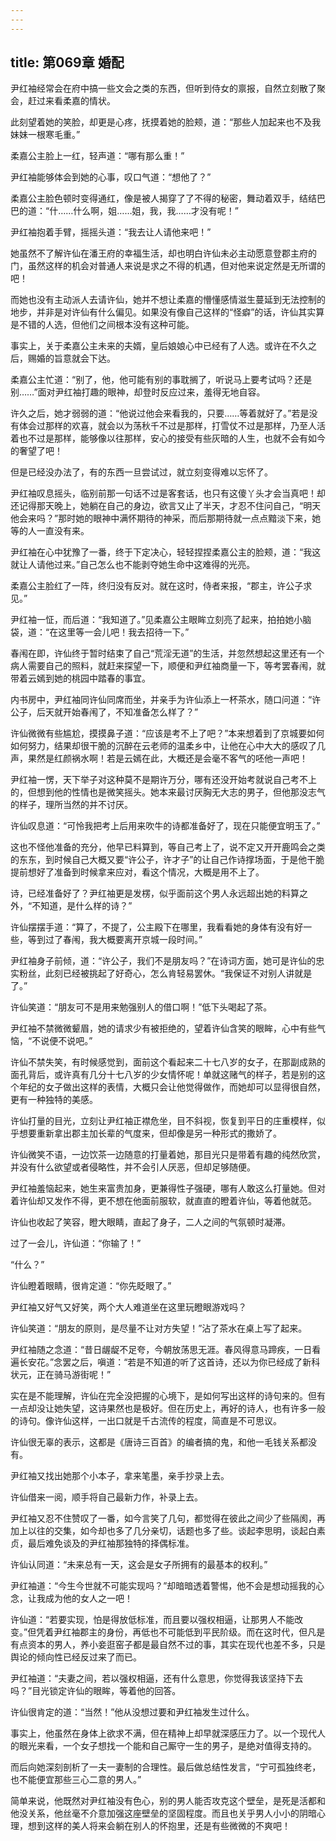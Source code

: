 ```yaml
---
---
---
```

title: 第069章 婚配
---





尹红袖经常会在府中搞一些文会之类的东西，但听到侍女的禀报，自然立刻散了聚会，赶过来看柔嘉的情状。

此刻望着她的笑脸，却更是心疼，抚摸着她的脸颊，道：“那些人加起来也不及我妹妹一根寒毛重。”

柔嘉公主脸上一红，轻声道：“哪有那么重！”

尹红袖能够体会到她的心事，叹口气道：“想他了？”

柔嘉公主脸色顿时变得通红，像是被人揭穿了了不得的秘密，舞动着双手，结结巴巴的道：“什……什么啊，姐……姐，我，我……才没有呢！”

尹红袖抱着手臂，摇摇头道：“我去让人请他来吧！”

她虽然不了解许仙在潘王府的幸福生活，却也明白许仙未必主动愿意登郡主府的门，虽然这样的机会对普通人来说是求之不得的机遇，但对他来说定然是无所谓的吧！

而她也没有主动派人去请许仙，她并不想让柔嘉的懵懂感情滋生蔓延到无法控制的地步，并非是对许仙有什么偏见。如果没有像自己这样的“怪癖”的话，许仙其实算是不错的人选，但他们之间根本没有这种可能。

事实上，关于柔嘉公主未来的夫婿，皇后娘娘心中已经有了人选。或许在不久之后，赐婚的旨意就会下达。

柔嘉公主忙道：“别了，他，他可能有别的事耽搁了，听说马上要考试吗？还是别……”面对尹红袖打趣的眼神，却登时反应过来，羞得无地自容。

许久之后，她才弱弱的道：“他说过他会来看我的，只要……等着就好了。”若是没有体会过那样的欢喜，就会以为荡秋千不过是那样，打雪仗不过是那样，乃至人活着也不过是那样，能够像以往那样，安心的接受有些灰暗的人生，也就不会有如今的奢望了吧！

但是已经没办法了，有的东西一旦尝试过，就立刻变得难以忘怀了。

尹红袖叹息摇头，临别前那一句话不过是客套话，也只有这傻丫头才会当真吧！却还记得那天晚上，她躺在自己的身边，欲言又止了半天，才忍不住问自己，“明天他会来吗？”那时她的眼神中满怀期待的神采，而后那期待就一点点黯淡下来，她等的人一直没有来。

尹红袖在心中犹豫了一番，终于下定决心，轻轻捏捏柔嘉公主的脸颊，道：“我这就让人请他过来。”自己怎么也不能剥夺她生命中这难得的光亮。

柔嘉公主脸红了一阵，终归没有反对。就在这时，侍者来报，“郡主，许公子求见。”

尹红袖一怔，而后道：“我知道了。”见柔嘉公主眼眸立刻亮了起来，拍拍她小脑袋，道：“在这里等一会儿吧！我去招待一下。”

春闱在即，许仙终于暂时结束了自己“荒淫无道”的生活，并忽然想起这里还有一个病人需要自己的照料，就赶来探望一下，顺便和尹红袖商量一下，等考罢春闱，就带着云嫣到她的桃园中踏春的事宜。

内书房中，尹红袖同许仙同席而坐，并亲手为许仙添上一杯茶水，随口问道：“许公子，后天就开始春闱了，不知准备怎么样了？”

许仙微微有些尴尬，摸摸鼻子道：“应该是考不上了吧？”本来想着到了京城要如何如何努力，结果却很干脆的沉醉在云老师的温柔乡中，让他在心中大大的感叹了几声，果然是红颜祸水啊！若是云嫣在此，大概还是会毫不客气的呸他一声吧！

尹红袖一愣，天下举子对这种莫不是期许万分，哪有还没开始考就说自己考不上的，但想到他的性情也是微笑摇头。她本来最讨厌胸无大志的男子，但他那没志气的样子，理所当然的并不讨厌。

许仙叹息道：“可怜我把考上后用来吹牛的诗都准备好了，现在只能便宜明玉了。”

这也不怪他准备的充分，他早已料算到，等自己考上了，说不定又开开鹿鸣会之类的东东，到时候自己大概又要“许公子，许才子”的让自己作诗撑场面，于是他干脆提前想好了准备到时候拿来应对，看这个情况，大概是用不上了。

诗，已经准备好了？尹红袖更是发楞，似乎面前这个男人永远超出她的料算之外，“不知道，是什么样的诗？”

许仙摆摆手道：“算了，不提了，公主殿下在哪里，我看看她的身体有没有好一些，等到过了春闱，我大概要离开京城一段时间。”

尹红袖身子前倾，道：“许公子，我们不是朋友吗？”在诗词方面，她可是许仙的忠实粉丝，此刻已经被挑起了好奇心，怎么肯轻易罢休。“我保证不对别人讲就是了。”

许仙笑道：“朋友可不是用来勉强别人的借口啊！”低下头喝起了茶。

尹红袖不禁微微颦眉，她的请求少有被拒绝的，望着许仙含笑的眼眸，心中有些气恼，“不说便不说吧。”

许仙不禁失笑，有时候感觉到，面前这个看起来二十七八岁的女子，在那副成熟的面孔背后，或许真有几分十七八岁的少女情怀呢！单就这赌气的样子，若是别的这个年纪的女子做出这样的表情，大概只会让他觉得做作，而她却可以显得很自然，更有一种独特的美感。

许仙打量的目光，立刻让尹红袖正襟危坐，目不斜视，恢复到平日的庄重模样，似乎想要重新拿出郡主加长辈的气度来，但却像是另一种形式的撒娇了。

许仙微笑不语，一边饮茶一边随意的打量着她，那目光只是带着有趣的纯然欣赏，并没有什么欲望或者侵略性，并不会引人厌恶，但却足够随便。

尹红袖羞恼起来，她生来富贵加身，更兼得性子强硬，哪有人敢这么打量她。但对着许仙却又发作不得，更不想在他面前服软，就直直的瞪着许仙，等着他就范。

许仙也收起了笑容，瞪大眼睛，直起了身子，二人之间的气氛顿时凝滞。

过了一会儿，许仙道：“你输了！”

“什么？”

许仙瞪着眼睛，很肯定道：“你先眨眼了。”

尹红袖又好气又好笑，两个大人难道坐在这里玩瞪眼游戏吗？

许仙笑道：“朋友的原则，是尽量不让对方失望！”沾了茶水在桌上写了起来。

尹红袖随之念道：“昔日龌龊不足夸，今朝放荡思无涯。春风得意马蹄疾，一日看遍长安花。”念罢之后，嗔道：“若是不知道的听了这首诗，还以为你已经成了新科状元，正在骑马游街呢！”

实在是不能理解，许仙在完全没把握的心境下，是如何写出这样的诗句来的。但有一点却没让她失望，这诗果然也是极好。但在历史上，再好的诗人，也有许多一般的诗句。像许仙这样，一出口就是千古流传的程度，简直是不可思议。

许仙很无辜的表示，这都是《唐诗三百首》的编者搞的鬼，和他一毛钱关系都没有。

尹红袖又找出她那个小本子，拿来笔墨，亲手抄录上去。

许仙借来一阅，顺手将自己最新力作，补录上去。

尹红袖又忍不住赞叹了一番，如今言笑了几句，都觉得在彼此之间少了些隔阂，再加上以往的交集，如今却也多了几分亲切，话题也多了些。谈起李思明，谈起白素贞，最后难免谈及的尹红袖那独特的择偶标准。

许仙认同道：“未来总有一天，这会是女子所拥有的最基本的权利。”

尹红袖道：“今生今世就不可能实现吗？”却暗暗透着警惕，他不会是想动摇我的心念，让我成为他的女人之一吧！

许仙道：“若要实现，怕是得放低标准，而且要以强权相逼，让那男人不能改变。”但凭着尹红袖郡主的身份，再低也不可能低到平民阶级。而在这时代，但凡是有点资本的男人，养小妾逛窑子都是最自然不过的事，其实在现代也差不多，只是舆论的倾向性已经反过来了而已。

尹红袖道：“夫妻之间，若以强权相逼，还有什么意思，你觉得我该坚持下去吗？”目光锁定许仙的眼眸，等着他的回答。

许仙很肯定的道：“当然！”他从没想过要和尹红袖发生过什么。

事实上，他虽然在身体上欲求不满，但在精神上却早就深感压力了。以一个现代人的眼光来看，一个女子想找一个能和自己厮守一生的男子，是绝对值得支持的。

而后向她深刻剖析了一夫一妻制的合理性。最后做总结性发言，“宁可孤独终老，也不能便宜那些三心二意的男人。”

简单来说，他既然对尹红袖没有色心，别的男人能否攻克这个壁垒，是死是活都和他没关系，他丝毫不介意加强这座壁垒的坚固程度。而且也关乎男人小小的阴暗心理，想到这样的美人将来会躺在别人的怀抱里，还是有些微微的不爽吧！